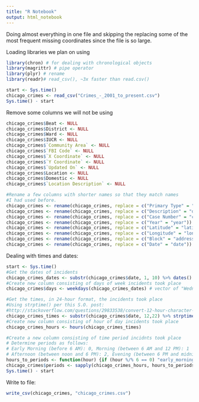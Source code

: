 ```yaml
---
title: "R Notebook"
output: html_notebook
---
```


Doing almost everything in one file and skipping the replacing some of the most frequent missing coordinates since the file is so large.

Loading libraries we plan on using
```r
library(chron) # for dealing with chronological objects
library(magrittr) # pipe operator
library(plyr) # rename
library(readr)# read_csv(), ~3x faster than read.csv()
```


```r
start <- Sys.time()
chicago_crimes <- read_csv("Crimes_-_2001_to_present.csv")
Sys.time() - start
```

Remove some columns we will not be using
```r
chicago_crimes$Beat <- NULL
chicago_crimes$District <- NULL
chicago_crimes$Ward <- NULL
chicago_crimes$IUCR <- NULL
chicago_crimes$`Community Area` <- NULL
chicago_crimes$`FBI Code` <- NULL
chicago_crimes$`X Coordinate` <- NULL
chicago_crimes$`Y Coordinate` <- NULL
chicago_crimes$`Updated On` <- NULL
chicago_crimes$Location <- NULL
chicago_crimes$Domestic <- NULL
chicago_crimes$`Location Description` <- NULL

#Rename a few columns with shorter names so that they match names
#I had used before.
chicago_crimes <- rename(chicago_crimes, replace = c("Primary Type" = "categories"))
chicago_crimes <- rename(chicago_crimes, replace = c("Description" = "description"))
chicago_crimes <- rename(chicago_crimes, replace = c("Case Number" = "case_number"))
chicago_crimes <- rename(chicago_crimes, replace = c("Year" = "year"))
chicago_crimes <- rename(chicago_crimes, replace = c("Latitude" = "latitude"))
chicago_crimes <- rename(chicago_crimes, replace = c("Longitude" = "longitude"))
chicago_crimes <- rename(chicago_crimes, replace = c("Block" = "address"))
chicago_crimes <- rename(chicago_crimes, replace = c("Date" = "date"))
```

Dealing with times and dates:

```r
start <- Sys.time()
#Get the dates of incidents
chicago_crimes_dates <- substr(chicago_crimes$date, 1, 10) %>% dates() %>% as.Date("%m/%d/%y")
#Create new column consisting of days of week incidents took place
chicago_crimes$days <- weekdays(chicago_crimes_dates) # vector of "Wednesday" , "Saturday", ...

#Get the times, in 24-hour format, the incidents took place
#Using strptime() per this S.O. post:
#http://stackoverflow.com/questions/29833538/convert-12-hour-character-time-to-24-hour
chicago_crimes_times <- substr(chicago_crimes$date, 12,22) %>% strptime("%I:%M:%S %p") %>% format(format = "%H:%M:%S") %>% times()
#Create new column consisting of hour of day incidents took place
chicago_crimes_hours <- hours(chicago_crimes_times)

#Create a new column consisting of time period incidnts took place
# Determine periods as follows:
# Early Morning (before 6 AM): 0, Morning (between 6 AM and 12 PM): 1
# Afternoon (between noon and 6 PM): 2, Evening (between 6 PM and midnight): 3
hours_to_periods <- function(hour) {if (hour %/% 6 == 0) "early_morning" else if (hour %/% 6 == 1) "morning" else if (hour %/% 6 == 2) "afternoon" else "evening"}
chicago_crimes$periods <- sapply(chicago_crimes_hours, hours_to_periods)
Sys.time() - start
```

Write to file:
```r
write_csv(chicago_crimes, "chicago_crimes.csv")
```

